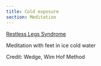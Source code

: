 ```yaml
---
title: Cold exposure
section: Meditation
---
```


[Restless Legs Syndrome](https://www.ninds.nih.gov/health-information/patient-caregiver-education/fact-sheets/restless-legs-syndrome-fact-sheet)

Meditation with feet in ice cold water

Credit: Wedge, Wim Hof Method
